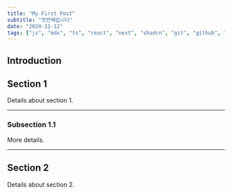 ```yaml
---
title: "My First Post"
subtitle: "첫번째입니다"
date: "2024-11-12"
tags: ["js", "mdx", "ts", "react", "next", "shadcn", "git", "github", "aws"]
---
```


## Introduction


## Section 1
Details about section 1.

---

### Subsection 1.1

More details.

---
## Section 2

Details about section 2.